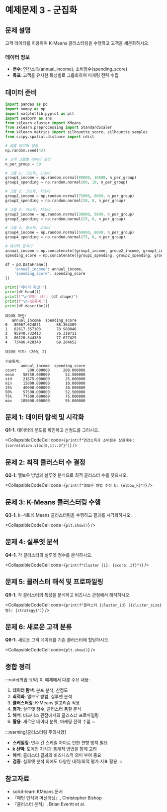 # 예제문제 3 - 군집화

## 문제 설명

고객 데이터를 이용하여 K-Means 클러스터링을 수행하고 고객을 세분화하시오.

### 데이터 정보
- **변수**: 연간소득(annual_income), 소비점수(spending_score)
- **목표**: 고객을 유사한 특성별로 그룹화하여 마케팅 전략 수립

## 데이터 준비

```python
import pandas as pd
import numpy as np
import matplotlib.pyplot as plt
import seaborn as sns
from sklearn.cluster import KMeans
from sklearn.preprocessing import StandardScaler
from sklearn.metrics import silhouette_score, silhouette_samples
from scipy.spatial.distance import cdist

# 샘플 데이터 생성
np.random.seed(42)

# 고객 그룹별 데이터 생성
n_per_group = 50

# 그룹 1: 고소득, 고소비
group1_income = np.random.normal(80000, 10000, n_per_group)
group1_spending = np.random.normal(80, 10, n_per_group)

# 그룹 2: 고소득, 저소비
group2_income = np.random.normal(75000, 8000, n_per_group)
group2_spending = np.random.normal(30, 8, n_per_group)

# 그룹 3: 저소득, 저소비
group3_income = np.random.normal(30000, 5000, n_per_group)
group3_spending = np.random.normal(25, 6, n_per_group)

# 그룹 4: 중소득, 고소비
group4_income = np.random.normal(50000, 8000, n_per_group)
group4_spending = np.random.normal(75, 8, n_per_group)

# 데이터 합치기
annual_income = np.concatenate([group1_income, group2_income, group3_income, group4_income])
spending_score = np.concatenate([group1_spending, group2_spending, group3_spending, group4_spending])

df = pd.DataFrame({
    'annual_income': annual_income,
    'spending_score': spending_score
})

print("데이터 확인:")
print(df.head())
print(f"\n데이터 크기: {df.shape}")
print(f"\n기술통계:")
print(df.describe())
```

```
데이터 확인:
   annual_income  spending_score
0   89067.024871       88.364309
1   82617.357103       78.988046
2   95840.732413       76.319711
3   86120.344380       77.677425
4   73486.428340       69.204652

데이터 크기: (200, 2)

기술통계:
       annual_income  spending_score
count     200.000000      200.000000
mean    58750.000000       52.500000
std     21875.000000       25.000000
min     15000.000000       10.000000
25%     40000.000000       30.000000
50%     57500.000000       52.500000
75%     77500.000000       75.000000
max    105000.000000       95.000000
```

## 문제 1: 데이터 탐색 및 시각화

**Q1-1.** 데이터의 분포를 확인하고 산점도를 그리시오.

<CollapsibleCodeCell code={`print(f"연간소득과 소비점수 상관계수: {correlation.iloc[0,1]:.3f}")`} />

## 문제 2: 최적 클러스터 수 결정

**Q2-1.** 엘보우 방법과 실루엣 분석으로 최적 클러스터 수를 찾으시오.

<CollapsibleCodeCell code={`print(f"엘보우 방법 추정 k: {elbow_k}")`} />

## 문제 3: K-Means 클러스터링 수행

**Q3-1.** k=4로 K-Means 클러스터링을 수행하고 결과를 시각화하시오.

<CollapsibleCodeCell code={`plt.show()`} />

## 문제 4: 실루엣 분석

**Q4-1.** 각 클러스터의 실루엣 점수를 분석하시오.

<CollapsibleCodeCell code={`print(f"Cluster {i}: {score:.3f}")`} />

## 문제 5: 클러스터 해석 및 프로파일링

**Q5-1.** 각 클러스터의 특성을 분석하고 비즈니스 관점에서 해석하시오.

<CollapsibleCodeCell code={`print(f"클러스터 {cluster_id} ({cluster_size}명): {strategy}")`} />

## 문제 6: 새로운 고객 분류

**Q6-1.** 새로운 고객 데이터를 기존 클러스터에 할당하시오.

<CollapsibleCodeCell code={`plt.show()`} />

## 종합 정리

:::note[학습 요약]
이 예제에서 다룬 주요 내용:

1. **데이터 탐색**: 분포 분석, 산점도
2. **최적화**: 엘보우 방법, 실루엣 분석
3. **클러스터링**: K-Means 알고리즘 적용
4. **평가**: 실루엣 점수, 클러스터 품질 분석
5. **해석**: 비즈니스 관점에서의 클러스터 프로파일링
6. **활용**: 새로운 데이터 분류, 마케팅 전략 수립
:::

:::warning[클러스터링 주의사항]
- **스케일링**: 변수 간 스케일 차이로 인한 편향 방지 필요
- **k 선택**: 도메인 지식과 통계적 방법을 함께 고려
- **해석**: 클러스터 결과의 비즈니스적 의미 부여 중요
- **검증**: 실루엣 분석 외에도 다양한 내적/외적 평가 지표 활용
:::

## 참고자료

- scikit-learn KMeans 문서
- 『패턴 인식과 머신러닝』, Christopher Bishop
- 『클러스터 분석』, Brian Everitt et al.